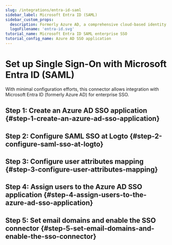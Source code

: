 ```yaml
---
slug: /integrations/entra-id-saml
sidebar_label: Microsoft Entra ID (SAML)
sidebar_custom_props:
  description: Formerly Azure AD, a comprehensive cloud-based identity management service.
  logoFilename: 'entra-id.svg'
tutorial_name: Microsoft Entra ID SAML enterprise SSO
tutorial_config_name: Azure AD SSO application
---
```




# Set up Single Sign-On with Microsoft Entra ID (SAML)

With minimal configuration efforts, this connector allows integration with Microsoft Entra ID (formerly Azure AD) for enterprise SSO.

<GuideTip />

## Step 1: Create an Azure AD SSO application \{#step-1-create-an-azure-ad-sso-application}

<Step1 />

## Step 2: Configure SAML SSO at Logto \{#step-2-configure-saml-sso-at-logto}

<Step2 />

## Step 3: Configure user attributes mapping \{#step-3-configure-user-attributes-mapping}

<Step3 />

## Step 4: Assign users to the Azure AD SSO application \{#step-4-assign-users-to-the-azure-ad-sso-application}

<Step4 />

## Step 5: Set email domains and enable the SSO connector \{#step-5-set-email-domains-and-enable-the-sso-connector}

<Step5 />
